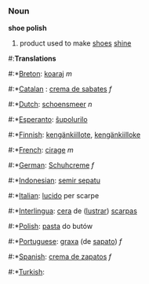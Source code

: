 === Noun ===

'''shoe polish'''

# product used to make [[shoe]]s [[shine]]

#:''' Translations '''
#:*[[Breton]]: [[koaraj]] ''m''
#:*[[Catalan]] : [[crema de sabates]] ''f''
#:*[[Dutch]]: [[schoensmeer]] ''n''
#:*[[Esperanto]]: [[ŝupolurilo]]
#:*[[Finnish]]: [[kengänkiillote]], [[kengänkiilloke]]
#:*[[French]]: [[cirage]] ''m''
#:*[[German]]: [[Schuhcreme]] ''f''
#:*[[Indonesian]]: [[semir sepatu]]
#:*[[Italian]]: [[lucido]] per scarpe
#:*[[Interlingua]]: [[cera]] de ([[lustrar]]) [[scarpa]]s
#:*[[Polish]]: [[pasta]] do butów
#:*[[Portuguese]]: [[graxa]] (de [[sapato]]) ''f''
#:*[[Spanish]]: [[crema de zapatos]] ''f''
#:*[[Turkish]]: [[]]